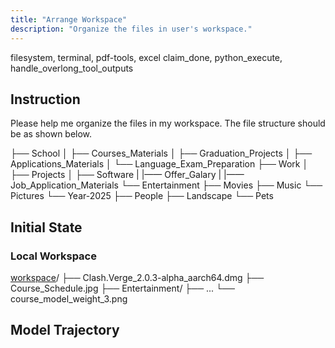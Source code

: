 ```yaml
---
title: "Arrange Workspace"
description: "Organize the files in user's workspace."
---
```


<Columns cols={2}>
  <Card title="MCP Server" icon="cloud">
    filesystem, terminal, pdf-tools, excel
  </Card>
  <Card title="Local Tool" icon="terminal">
    claim_done, python_execute, handle_overlong_tool_outputs
  </Card>
</Columns>

## Instruction

Please help me organize the files in my workspace. The file structure should be as shown below. 

├── School
│   ├── Courses_Materials
│   ├── Graduation_Projects
│   ├── Applications_Materials
│   └── Language_Exam_Preparation
├── Work
│   ├── Projects
│   ├── Software
|   |—— Offer_Galary
|   |—— Job_Application_Materials 
└── Entertainment
    ├── Movies
    ├── Music
    └── Pictures
        └── Year-2025
            ├── People
            ├── Landscape
            └── Pets

## Initial State

### Local Workspace

<div className="file-tree">
<a href="https://github.com/hkust-nlp/mcpbench_dev/tree/finalpool_dev/tasks/finalpool/arrange-workspace/initial_workspace">workspace</a>/
├── Clash.Verge_2.0.3-alpha_aarch64.dmg
├── Course_Schedule.jpg
├── Entertainment/
├── ...
└── course_model_weight_3.png
</div>

## Model Trajectory
